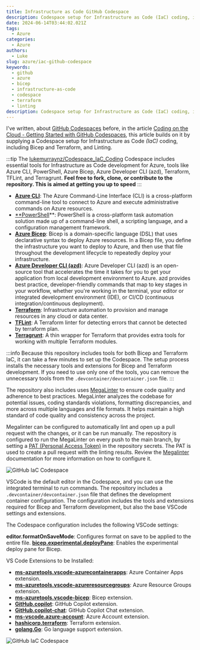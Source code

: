 ```yaml
---
title: Infrastructure as Code GitHub Codespace
description: Codespace setup for Infrastructure as Code (IaC) coding, including Bicep and Terraform, and Linting. 
date: 2024-06-14T03:44:02.021Z
tags:
  - Azure
categories:
  - Azure
authors:
  - Luke
slug: azure/iac-github-codespace
keywords:
  - github
  - azure
  - bicep
  - infrastructure-as-code
  - codespace
  - terraform
  - linting
description: Codespace setup for Infrastructure as Code (IaC) coding, including Bicep and Terraform, and Linting.
---
```


I've written, about [GitHub Codespaces](https://github.com/features/codespaces) before, in the article [Coding on the Cloud - Getting Started with GitHub Codespaces](https://luke.geek.nz/azure/Getting-Started-with-GitHub-Codespaces/), this article builds on it by supplying a Codespace setup for Infrastructure as Code *(IaC)* coding, including Bicep and Terraform, and Linting.

<!-- truncate -->

:::tip
The [lukemurraynz/Codespace_IaC_Coding](https://github.com/lukemurraynz/Codespace_IaC_Coding/) Codespace includes essential tools for Infrastructure as Code development for Azure, tools like Azure CLI, PowerShell, Azure Bicep, Azure Developer CLI (azd), Terraform, TFLint, and Terragrunt. **Feel free to fork, clone, or contribute to the repository. This is aimed at getting you up to speed**
:::

* **[Azure CLI](https://learn.microsoft.com/cli/azure/what-is-azure-cli?WT.mc_id=AZ-MVP-5004796)**: The Azure Command-Line Interface (CLI) is a cross-platform command-line tool to connect to Azure and execute administrative commands on Azure resources.
* [**PowerShell](https://learn.microsoft.com/powershell/scripting/overview?view=powershell-7.4&WT.mc_id=AZ-MVP-5004796)**: PowerShell is a cross-platform task automation solution made up of a command-line shell, a scripting language, and a configuration management framework.
* **[Azure Bicep](https://learn.microsoft.com/azure/azure-resource-manager/bicep/overview?tabs=bicep&WT.mc_id=AZ-MVP-5004796)**: Bicep is a domain-specific language (DSL) that uses declarative syntax to deploy Azure resources. In a Bicep file, you define the infrastructure you want to deploy to Azure, and then use that file throughout the development lifecycle to repeatedly deploy your infrastructure. 
* **[Azure Developer CLI (azd)](https://learn.microsoft.com/azure/developer/azure-developer-cli/overview?WT.mc_id=AZ-MVP-5004796)**: Azure Developer CLI (azd) is an open-source tool that accelerates the time it takes for you to get your application from local development environment to Azure. azd provides best practice, developer-friendly commands that map to key stages in your workflow, whether you're working in the terminal, your editor or integrated development environment (IDE), or CI/CD (continuous integration/continuous deployment).
* **[Terraform](https://www.terraform.io/)**: Infrastructure automation to provision and manage resources in any cloud or data center.
* **[TFLint](https://github.com/terraform-linters/tflint)**: A Terraform linter for detecting errors that cannot be detected by terraform plan.
* **[Terragrunt](https://terragrunt.gruntwork.io/)**: A thin wrapper for Terraform that provides extra tools for working with multiple Terraform modules.

:::info
Because this repository includes tools for both Bicep and Terraform IaC, it can take a few minutes to set up the Codespace. The setup process installs the necessary tools and extensions for Bicep and Terraform development. If you need to use only one of the tools, you can remove the unnecessary tools from the `.devcontainer/devcontainer.json` file.
:::

The repository also includes uses [MegaLinter](https://megalinter.io/latest/) to ensure code quality and adherence to best practices. MegaLinter analyzes the codebase for potential issues, coding standards violations, formatting discrepancies, and more across multiple languages and file formats. It helps maintain a high standard of code quality and consistency across the project.

Megalinter can be configured to automatically lint and open up a pull request with the changes, or it can be run manually. The repository is configured to run the MegaLinter on every push to the main branch, by setting a [PAT (Personal Access Token)](https://docs.github.com/en/authentication/keeping-your-account-and-data-secure/managing-your-personal-access-tokens#creating-a-fine-grained-personal-access-token) in the repository secrets. The PAT is used to create a pull request with the linting results. Review the [Megalinter](https://megalinter.io/7.8.0/configuration/) documentation for more information on how to configure it.

![GitHub IaC Codespace](GitHub_IaC_Codespace_PAT.png)

VSCode is the default editor in the Codespace, and you can use the integrated terminal to run commands. The repository includes a `.devcontainer/devcontainer.json` file that defines the development container configuration. The configuration includes the tools and extensions required for Bicep and Terraform development, but also the base VSCode settings and extensions.

The Codespace configuration includes the following VSCode settings:

**editor.formatOnSaveMode**: Configures format on save to be applied to the entire file.
**[bicep.experimental.deployPane](https://luke.geek.nz/azure/Azure-Bicep-Deploy-Pane/)**: Enables the experimental deploy pane for Bicep.

VS Code Extensions to be Installed:

* **[ms-azuretools.vscode-azurecontainerapps](https://marketplace.visualstudio.com/items?itemName=ms-azuretools.vscode-azurecontainerapps)**: Azure Container Apps extension.
* **[ms-azuretools.vscode-azureresourcegroups](https://marketplace.visualstudio.com/items?itemName=ms-azuretools.vscode-azureresourcegroups)**: Azure Resource Groups extension.
* **[ms-azuretools.vscode-bicep](https://marketplace.visualstudio.com/items?itemName=ms-azuretools.vscode-bicep)**: Bicep extension.
* **[GitHub.copilot](https://marketplace.visualstudio.com/items?itemName=GitHub.copilot)**: GitHub Copilot extension.
* **[GitHub.copilot-chat](https://marketplace.visualstudio.com/items?itemName=GitHub.copilot-chat)**: GitHub Copilot Chat extension.
* **[ms-vscode.azure-account](https://marketplace.visualstudio.com/items?itemName=ms-vscode.azure-account)**: Azure Account extension.
* **[hashicorp.terraform](https://marketplace.visualstudio.com/items?itemName=HashiCorp.terraform)**: Terraform extension.
* **[golang.Go](https://marketplace.visualstudio.com/items?itemName=golang.Go)**: Go language support extension.

![GitHub IaC Codespace](GitHub_IaC_Codespace.gif)
